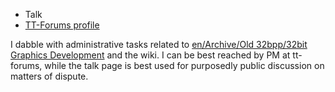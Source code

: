 
* Talk
* [http://www.tt-forums.net/profile.php?mode=viewprofile&u=6127 TT-Forums profile]

I dabble with administrative tasks related to [[en/Archive/Old 32bpp/32bit Graphics Development]] and the wiki. I can be best reached by PM at tt-forums, while the talk page is best used for purposedly public discussion on matters of dispute.